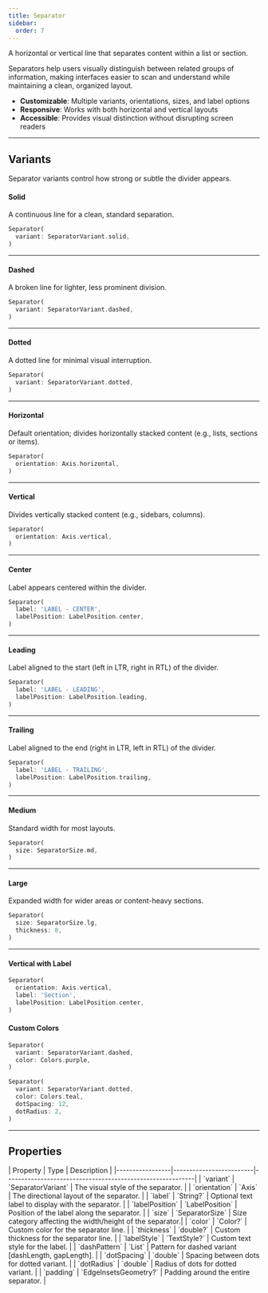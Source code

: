 ```yaml
---
title: Separator
sidebar:
  order: 7
---
```



A horizontal or vertical line that separates content within a list or section.

Separators help users visually distinguish between related groups of information, making interfaces easier to scan and understand while maintaining a clean, organized layout.

- **Customizable**: Multiple variants, orientations, sizes, and label options
- **Responsive**: Works with both horizontal and vertical layouts
- **Accessible**: Provides visual distinction without disrupting screen readers

---

## Variants

Separator variants control how strong or subtle the divider appears.

#### Solid

A continuous line for a clean, standard separation.

<Preview src="separator?style=solid">

```dart
Separator(
  variant: SeparatorVariant.solid,
)
```

</Preview>

---

#### Dashed

A broken line for lighter, less prominent division.

<Preview src="separator?style=dashed">

```dart
Separator(
  variant: SeparatorVariant.dashed,
)
```

</Preview>

---

#### Dotted

A dotted line for minimal visual interruption.

<Preview src="separator?style=dotted">

```dart
Separator(
  variant: SeparatorVariant.dotted,
)
```

</Preview>

---

#### Horizontal

Default orientation; divides horizontally stacked content (e.g., lists, sections or items).

<Preview src="separator?style=solid">

```dart
Separator(
  orientation: Axis.horizontal,
)
```

</Preview>

---

#### Vertical

Divides vertically stacked content (e.g., sidebars, columns).

<Preview src="separator?style=vertical">

```dart
Separator(
  orientation: Axis.vertical,
)
```

</Preview>

---

#### Center

Label appears centered within the divider.

<Preview src="separator?style=labelCenter">

```dart
Separator(
  label: 'LABEL - CENTER',
  labelPosition: LabelPosition.center,
)
```

</Preview>

---

#### Leading

Label aligned to the start (left in LTR, right in RTL) of the divider.

<Preview src="separator?style=labelLeading">

```dart
Separator(
  label: 'LABEL - LEADING',
  labelPosition: LabelPosition.leading,
)
```

</Preview>

---

#### Trailing

Label aligned to the end (right in LTR, left in RTL) of the divider.

<Preview src="separator?style=labelTrailing">

```dart
Separator(
  label: 'LABEL - TRAILING',
  labelPosition: LabelPosition.trailing,
)
```

</Preview>

---

#### Medium

Standard width for most layouts.

<Preview src="separator?style=solid">

```dart
Separator(
  size: SeparatorSize.md,
)
```

</Preview>

---

#### Large

Expanded width for wider areas or content-heavy sections.

<Preview src="separator?style=sizeLg">

```dart
Separator(
  size: SeparatorSize.lg,
  thickness: 8,
)
```

</Preview>

---

#### Vertical with Label

<Preview src="separator?style=verticalWithLabel">

```dart
Separator(
  orientation: Axis.vertical,
  label: 'Section',
  labelPosition: LabelPosition.center,
)
```

</Preview>

#### Custom Colors

<Preview src="separator?style=dashedWithColor">

```dart
Separator(
  variant: SeparatorVariant.dashed,
  color: Colors.purple,
)
```

</Preview>

<Preview src="separator?style=dottedWithColor">

```dart
Separator(
  variant: SeparatorVariant.dotted,
  color: Colors.teal,
  dotSpacing: 12,
  dotRadius: 2,
)
```

</Preview>

---

## Properties

<div class="docs-table">
| Property        | Type                    | Description                                               |
|-----------------|-------------------------|-----------------------------------------------------------|
| `variant`       | `SeparatorVariant`      | The visual style of the separator.                        |
| `orientation`   | `Axis`                  | The directional layout of the separator.                  |
| `label`         | `String?`               | Optional text label to display with the separator.        |
| `labelPosition` | `LabelPosition`         | Position of the label along the separator.                |
| `size`          | `SeparatorSize`         | Size category affecting the width/height of the separator.|
| `color`         | `Color?`                | Custom color for the separator line.                      |
| `thickness`     | `double?`               | Custom thickness for the separator line.                  |
| `labelStyle`    | `TextStyle?`            | Custom text style for the label.                          |
| `dashPattern`   | `List<double>`          | Pattern for dashed variant [dashLength, gapLength].       |
| `dotSpacing`    | `double`                | Spacing between dots for dotted variant.                  |
| `dotRadius`     | `double`                | Radius of dots for dotted variant.                        |
| `padding`       | `EdgeInsetsGeometry?`   | Padding around the entire separator.                      |
</div>
